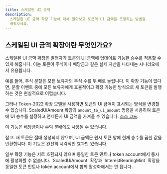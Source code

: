 ```yaml
---
title: 스케일된 UI 금액
description:
  스케일된 UI 금액 확장 기능에 대해 알아보고 토큰의 UI 금액을 조정하는 방법을
  배워보세요.
---
```


## 스케일된 UI 금액 확장이란 무엇인가요?

스케일된 UI 금액 확장은 발행자가 토큰의 UI 금액에 업데이트 가능한 승수를 적용할
수 있게 해줍니다. 이는 토큰이 주식이나 배당금과 같은 실제 자산을 나타내는
시나리오에서 유용합니다.

예를 들어, 주식 분할은 모든 보유자의 주식 수를 두 배로 늘립니다. 이 확장 기능이
없다면, 분할 이벤트 중에 모든 보유자에게 효율적이고 확장 가능한 방식으로 새
토큰을 발행하는 것은 현실적으로 어렵습니다.

그러나 Token-2022 확장 모델을 사용하면 토큰의 UI 금액이 표시되는 방식을 변경할
수 있습니다. ScaledUiAmount 확장과 `amount_to_ui_amount` 명령을 사용하여 토큰에
UI 승수를 설정하고 언제든지 UI 금액을 가져올 수 있습니다.
[소스 코드](https://github.com/solana-program/token-2022/tree/main/program/src/extension/scaled_ui_amount).

이 기능은 배당금이나 수익 분배에도 사용될 수 있습니다.

참고: 새 토큰은 절대 생성되지 않으며, UI 금액은 원시 토큰 양에 현재 승수를 곱한
값을 반환합니다. 이 기능은 완전히 시각적인 효과만 있습니다.

<Callout type="info">
  일부 확장 기능은 서로 호환되지 않으며 동일한 토큰 민트나 token account에서
  동시에 활성화할 수 없습니다. `ScaledUiAmount` 확장과 `InterestBearingMint`
  확장을 동일한 토큰 민트나 token account에서 함께 활성화해서는 안 됩니다.
</Callout>
